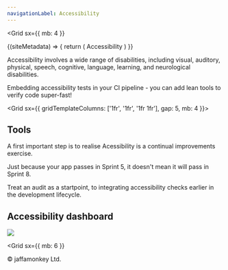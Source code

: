 ```yaml
---
navigationLabel: Accessibility
---
```



<Grid
  sx={{
    mb: 4
  }}
>
<SiteMetaData>
  {(siteMetadata) => {
    return (
      <Fragment>
        <Heading variant="styles.h1">Accessibility</Heading>
      </Fragment>
    )
  }}
</SiteMetaData>

Accessibility involves a wide range of disabilities, including visual, auditory, physical, speech, cognitive, language, learning, and neurological disabilities. 

<Message variant='secondary' mb={4}>
Embedding accessibility tests in your CI pipeline - you can add lean tools to verify code super-fast!
</Message>
</Grid>

<Grid  sx={{ gridTemplateColumns: ['1fr', '1fr', '1fr 1fr'], gap: 5, mb: 4 }}>  
<Box>

## Tools

A first important step is to realise Acessibility is a continual improvements exercise.

Just because your app passes in Sprint 5, it doesn't mean it will pass in Sprint 8. 

Treat an audit as a startpoint, to integrating accessibility checks earlier in the development lifecycle.

</Box>

<Box>

## Accessibility dashboard

<Image src="https://raw.githubusercontent.com/jaffamonkey/gatsby-theme-terminal/main/static/images/pa11y2.png" />
</Box>
</Grid>

<Grid
  sx={{
    mb: 6
  }}
>
<Box p={4}>
&copy; jaffamonkey Ltd.
</Box>
</Grid>